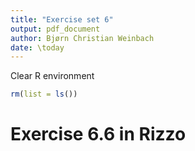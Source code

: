 ```yaml
---
title: "Exercise set 6"
output: pdf_document
author: Bjørn Christian Weinbach
date: \today
---
```


Clear R environment

```r
rm(list = ls())
```

# Exercise 6.6 in Rizzo

